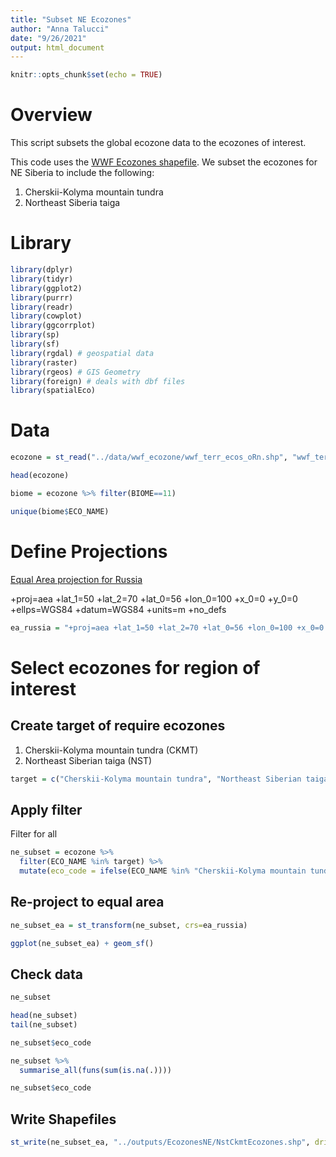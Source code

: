 ```yaml
---
title: "Subset NE Ecozones"
author: "Anna Talucci"
date: "9/26/2021"
output: html_document
---
```


```r
knitr::opts_chunk$set(echo = TRUE)
```


# Overview
This script subsets the global ecozone data to the ecozones of interest.

This code uses the [WWF Ecozones shapefile](https://www.worldwildlife.org/publications/terrestrial-ecoregions-of-the-world). We subset the ecozones for NE Siberia to include the following:


1. Cherskii-Kolyma mountain tundra
2. Northeast Siberia taiga

# Library

```r
library(dplyr)
library(tidyr)
library(ggplot2)
library(purrr)
library(readr)
library(cowplot)
library(ggcorrplot)
library(sp)
library(sf)
library(rgdal) # geospatial data
library(raster)
library(rgeos) # GIS Geometry
library(foreign) # deals with dbf files
library(spatialEco)
```

# Data
```r
ecozone = st_read("../data/wwf_ecozone/wwf_terr_ecos_oRn.shp", "wwf_terr_ecos_oRn") 
```

```r
head(ecozone)
```

```r
biome = ecozone %>% filter(BIOME==11)
```

```r
unique(biome$ECO_NAME)
```

# Define Projections

[Equal Area projection for Russia](https://gis.stackexchange.com/questions/264093/projection-for-russia-map)

+proj=aea +lat_1=50 +lat_2=70 +lat_0=56 +lon_0=100 +x_0=0 +y_0=0 +ellps=WGS84 +datum=WGS84 +units=m +no_defs 

```r
ea_russia = "+proj=aea +lat_1=50 +lat_2=70 +lat_0=56 +lon_0=100 +x_0=0 +y_0=0 +ellps=WGS84 +datum=WGS84 +units=m +no_defs "
```


# Select ecozones for region of interest

## Create target of require ecozones 
1. Cherskii-Kolyma mountain tundra (CKMT)
2. Northeast Siberian taiga (NST)
```r
target = c("Cherskii-Kolyma mountain tundra", "Northeast Siberian taiga")
```

## Apply filter

Filter for all
```r
ne_subset = ecozone %>% 
  filter(ECO_NAME %in% target) %>% 
  mutate(eco_code = ifelse(ECO_NAME %in% "Cherskii-Kolyma mountain tundra", "CKMT", "NST"))
```


## Re-project to equal area
```r
ne_subset_ea = st_transform(ne_subset, crs=ea_russia)
```

```r
  
ggplot(ne_subset_ea) + geom_sf()
```

## Check data
```r
ne_subset
```

```r
head(ne_subset)
tail(ne_subset)
```
```r
ne_subset$eco_code
```


```r
ne_subset %>%
  summarise_all(funs(sum(is.na(.))))
```

```r
ne_subset$eco_code
```


## Write Shapefiles

```r
st_write(ne_subset_ea, "../outputs/EcozonesNE/NstCkmtEcozones.shp", driver="ESRI Shapefile")  
```


